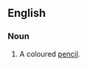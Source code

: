 ==English==

===Noun===
{{en-noun|head=[[pencil]] [[crayon]]}}

# {{context|Canada|lang=en}} A coloured [[pencil]].